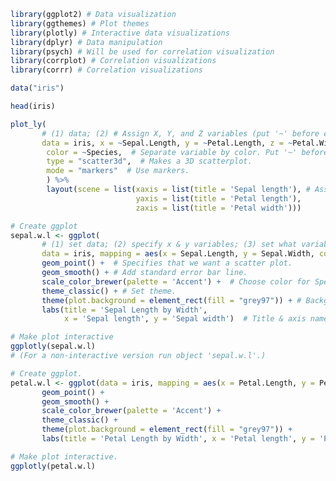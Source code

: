 ```r
library(ggplot2) # Data visualization
library(ggthemes) # Plot themes
library(plotly) # Interactive data visualizations
library(dplyr) # Data manipulation
library(psych) # Will be used for correlation visualization
library(corrplot) # Correlation visualizations
library(corrr) # Correlation visualizations
```

```r
data("iris")
```

```r
head(iris)
```

```r
plot_ly(
       # (1) data; (2) # Assign X, Y, and Z variables (put '~' before each variable).
       data = iris, x = ~Sepal.Length, y = ~Petal.Length, z = ~Petal.Width,
        color = ~Species,  # Separate variable by color. Put '~' before variable.
        type = "scatter3d",  # Makes a 3D scatterplot.
        mode = "markers"  # Use markers. 
        ) %>%  
        layout(scene = list(xaxis = list(title = 'Sepal length'), # Assign x, y, & z axes names. 
                            yaxis = list(title = 'Petal length'),
                            zaxis = list(title = 'Petal width')))
```


```r
# Create ggplot
sepal.w.l <- ggplot(
       # (1) set data; (2) specify x & y variables; (3) set what variable to separate by color. 
       data = iris, mapping = aes(x = Sepal.Length, y = Sepal.Width, color = Species)) +
       geom_point() +  # Specifies that we want a scatter plot. 
       geom_smooth() + # Add standard error bar line.
       scale_color_brewer(palette = 'Accent') +  # Choose color for Species levels.
       theme_classic() + # Set theme.
       theme(plot.background = element_rect(fill = "grey97")) + # Background color.
       labs(title = 'Sepal Length by Width', 
            x = 'Sepal length', y = 'Sepal width')  # Title & axis names. 

# Make plot interactive
ggplotly(sepal.w.l)  
# (For a non-interactive version run object 'sepal.w.l'.)
```

```r
# Create ggplot. 
petal.w.l <- ggplot(data = iris, mapping = aes(x = Petal.Length, y = Petal.Width, color = Species)) + 
       geom_point() +
       geom_smooth() +
       scale_color_brewer(palette = 'Accent') +
       theme_classic() +
       theme(plot.background = element_rect(fill = "grey97")) +
       labs(title = 'Petal Length by Width', x = 'Petal length', y = 'Petal width')

# Make plot interactive. 
ggplotly(petal.w.l)  
```

















